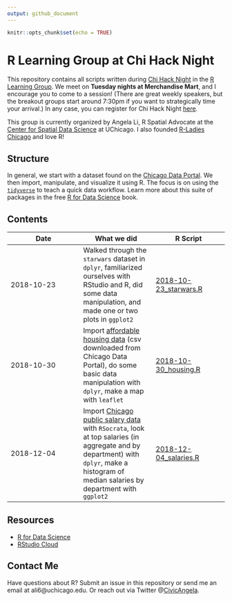 ```yaml
---
output: github_document
---
```


```r
knitr::opts_chunk$set(echo = TRUE)
```

# R Learning Group at Chi Hack Night

This repository contains all scripts written during [Chi Hack Night](https://chihacknight.org) in the [R Learning Group](https://github.com/chihacknight/breakout-groups/issues/173). We meet on **Tuesday nights at Merchandise Mart**, and I encourage you to come to a session! (There are great weekly speakers, but the breakout groups start around 7:30pm if you want to strategically time your arrival.) In any case, you can register for Chi Hack Night [here](https://www.eventbrite.com/e/chi-hack-night-registration-41703945624).

This group is currently organized by Angela Li, R Spatial Advocate at the [Center for Spatial Data Science](https://spatial.uchicago.edu) at UChicago. I also founded [R-Ladies Chicago](https://rladieschicago.org) and love R!

## Structure

In general, we start with a dataset found on the [Chicago Data Portal](https://data.cityofchicago.org/). We then import, manipulate, and visualize it using R. The focus is on using the [`tidyverse`](https://www.tidyverse.org/) to teach a quick data workflow. Learn more about this suite of packages in the free [R for Data Science](https://r4ds.had.co.nz/) book.

## Contents

| Date | What we did | R Script |
|------------------------|------------------------|------------------------|
| 2018-10-23 | Walked through the `starwars` dataset in `dplyr`, familiarized ourselves with RStudio and R, did some data manipulation, and made one or two plots in `ggplot2` | [2018-10-23_starwars.R](https://github.com/angela-li/r-learning-group/blob/master/R/2018-10-23_starwars.R) |
| 2018-10-30 | Import [affordable housing data](https://data.cityofchicago.org/Community-Economic-Development/Affordable-Rental-Housing-Developments/s6ha-ppgi) (csv downloaded from Chicago Data Portal), do some basic data manipulation with `dplyr`, make a map with `leaflet` | [2018-10-30_housing.R](https://github.com/angela-li/r-learning-group/blob/master/R/2018-10-30_housing.R) |
| 2018-12-04 | Import [Chicago public salary data](https://data.cityofchicago.org/Administration-Finance/Current-Employee-Names-Salaries-and-Position-Title/xzkq-xp2w) with `RSocrata`, look at top salaries (in aggregate and by department) with `dplyr`, make a histogram of median salaries by department with `ggplot2` | [2018-12-04_salaries.R](https://github.com/angela-li/r-learning-group/blob/master/R/2018-12-04_salaries.R) |

## Resources

- [R for Data Science](https://spatial.uchicago.edu)
- [RStudio Cloud](https://rstudio.cloud)

## Contact Me
Have questions about R? Submit an issue in this repository or send me an email at ali6@uchicago.edu. Or reach out via Twitter @[CivicAngela](https://twitter.com/CivicAngela).
